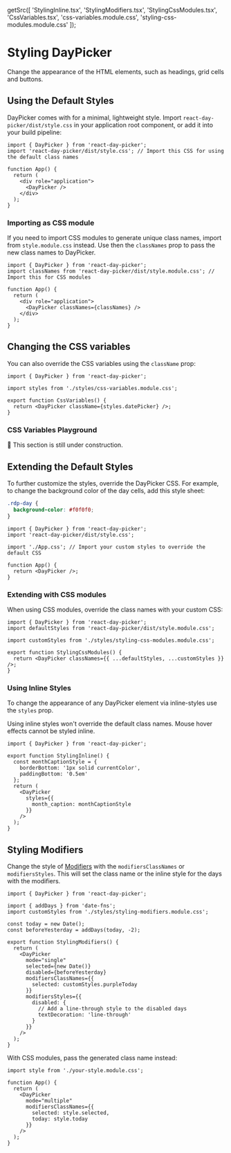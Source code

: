 
  getSrc([
    'StylingInline.tsx',
    'StylingModifiers.tsx',
    'StylingCssModules.tsx',
    'CssVariables.tsx',
    'css-variables.module.css',
    'styling-css-modules.module.css'
  ]);

# Styling DayPicker

Change the appearance of the HTML elements, such as headings, grid cells and
buttons.

## Using the Default Styles

DayPicker comes with for a minimal, lightweight style. Import
`react-day-picker/dist/style.css` in your application root component, or add it
into your build pipeline:

```tsx showLineNumbers filename="App.tsx" {2}
import { DayPicker } from 'react-day-picker';
import 'react-day-picker/dist/style.css'; // Import this CSS for using the default class names

function App() {
  return (
    <div role="application">
      <DayPicker />
    </div>
  );
}
```

### Importing as CSS module

If you need to import CSS modules to generate unique class names, import from `style.module.css`
instead. Use then the `classNames` prop to pass the new class names to DayPicker.

```tsx showLineNumbers filename="App.tsx" {2,7} showLineNumbers
import { DayPicker } from 'react-day-picker';
import classNames from 'react-day-picker/dist/style.module.css'; // Import this for CSS modules

function App() {
  return (
    <div role="application">
      <DayPicker classNames={classNames} />
    </div>
  );
}
```

## Changing the CSS variables

You can also override the CSS variables using the `className` prop:

<SourceCode
  src="css-variables.module.css"
  filename="css-variables.module.css"
/>

```tsx example fileName="CssVariables.tsx"
import { DayPicker } from 'react-day-picker';

import styles from './styles/css-variables.module.css';

export function CssVariables() {
  return <DayPicker className={styles.datePicker} />;
}
```

### CSS Variables Playground

🚧 This section is still under construction.

## Extending the Default Styles

To further customize the styles, override the DayPicker CSS. For example, to
change the background color of the day cells, add this style sheet:

```css showLineNumbers filename="App.css"
.rdp-day {
  background-color: #f0f0f0;
}
```

```tsx filename="App.tsx" {4}
import { DayPicker } from 'react-day-picker';
import 'react-day-picker/dist/style.css';

import './App.css'; // Import your custom styles to override the default CSS

function App() {
  return <DayPicker />;
}
```

### Extending with CSS modules

When using CSS modules, override the class names with your custom CSS:

<SourceCode
  filename="styling-css-modules.module.css"
  src="styling-css-modules.module.css"
/>

```tsx example fileName="StylingCssModules.tsx"
import { DayPicker } from 'react-day-picker';
import defaultStyles from 'react-day-picker/dist/style.module.css';

import customStyles from './styles/styling-css-modules.module.css';

export function StylingCssModules() {
  return <DayPicker classNames={{ ...defaultStyles, ...customStyles }} />;
}
```

### Using Inline Styles

To change the appearance of any DayPicker element via inline-styles use the
`styles` prop.

Using inline styles won't override the default class names. Mouse hover effects
cannot be styled inline.

```tsx example fileName="StylingInline.tsx"
import { DayPicker } from 'react-day-picker';

export function StylingInline() {
  const monthCaptionStyle = {
    borderBottom: '1px solid currentColor',
    paddingBottom: '0.5em'
  };
  return (
    <DayPicker
      styles={{
        month_caption: monthCaptionStyle
      }}
    />
  );
}
```

## Styling Modifiers

Change the style of [Modifiers](/basics/modifiers) with the
`modifiersClassNames` or `modifiersStyles`. This will set the class name or the
inline style for the days with the modifiers.

```tsx example fileName="StylingModifiers.tsx"
import { DayPicker } from 'react-day-picker';

import { addDays } from 'date-fns';
import customStyles from './styles/styling-modifiers.module.css';

const today = new Date();
const beforeYesterday = addDays(today, -2);

export function StylingModifiers() {
  return (
    <DayPicker
      mode="single"
      selected={new Date()}
      disabled={beforeYesterday}
      modifiersClassNames={{
        selected: customStyles.purpleToday
      }}
      modifiersStyles={{
        disabled: {
          // Add a line-through style to the disabled days
          textDecoration: 'line-through'
        }
      }}
    />
  );
}
```

With CSS modules, pass the generated class name instead:

```tsx {7-10,1} showLineNumbers
import style from './your-style.module.css';

function App() {
  return (
    <DayPicker
      mode="multiple"
      modifiersClassNames={{
        selected: style.selected,
        today: style.today
      }}
    />
  );
}
```
